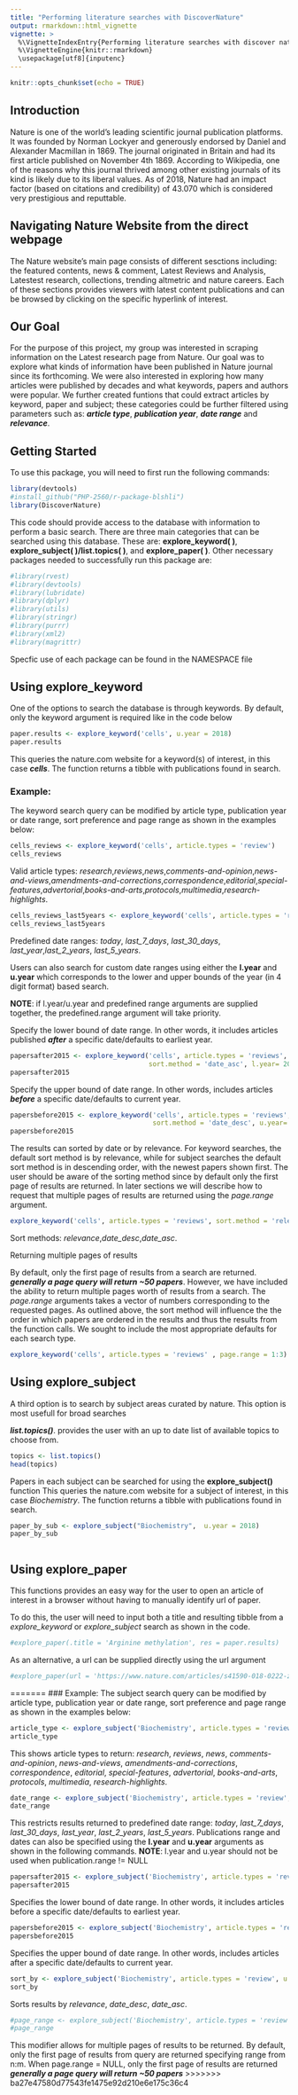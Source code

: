 ```yaml
---
title: "Performing literature searches with DiscoverNature"
output: rmarkdown::html_vignette
vignette: >
  %\VignetteIndexEntry{Performing literature searches with discover nature}
  %\VignetteEngine{knitr::rmarkdown}
  \usepackage[utf8]{inputenc}
---
```


```r
knitr::opts_chunk$set(echo = TRUE)
```
## Introduction
Nature is one of the world's leading scientific journal publication platforms. It was founded by Norman Lockyer and generously endorsed by Daniel and Alexander Macmillan in 1869. The journal originated in Britain and had its first article published on November 4th 1869. According to Wikipedia, one of the reasons why this journal thrived among other existing journals of its kind is likely due to its liberal values. As of 2018, Nature had an impact factor (based on citations and credibility) of 43.070 which is considered very prestigious and reputtable.

## Navigating Nature Website from the direct webpage
The Nature website's main page consists of different sesctions including: the featured contents, news & comment, Latest Reviews and Analysis, Latestest research, collections, trending altmetric and nature careers. Each of these sections provides viewers with latest content publications and can be browsed by clicking on the specific hyperlink of interest.

## Our Goal
For the purpose of this project, my group was interested in scraping information on the Latest research page from Nature. Our goal was to explore what kinds of information have been published in Nature journal since its forthcoming. We were also interested in exploring how many articles were published by decades and what keywords, papers and authors were popular. We further created funtions that could extract  articles by keyword, paper and subject; these categories could be further filtered using parameters such as: ***article type***, ***publication year***, ***date range*** and ***relevance***.

## Getting Started

To use this package, you will need to first run the following commands:

```r
library(devtools)
#install_github("PHP-2560/r-package-blshli")
library(DiscoverNature)
```
This code should provide access to the database with information to perform a basic search. There are three main categories that can be searched using this database. These are: **explore_keyword( )**, **explore_subject( )****/****list.topics( )**, and **explore_paper( )**. Other necessary packages needed to successfully run this package are:

```r
#library(rvest)
#library(devtools)
#library(lubridate)
#library(dplyr)
#library(utils)
#library(stringr)
#library(purrr)
#library(xml2)
#library(magrittr)
```
Specfic use of each package can be found in the NAMESPACE file

## Using explore_keyword
One of the options to search the database is through keywords. By default, only the keyword argument is required like in the code below
```r
paper.results <- explore_keyword('cells', u.year = 2018)
paper.results 
```

This queries the nature.com website for a keyword(s) of interest, in this case ***cells***. The function returns a tibble with publications found in search. 

### Example:
The keyword search query can be modified by article type, publication year or date range, sort preference and page range as shown in the examples below:

```r
cells_reviews <- explore_keyword('cells', article.types = 'review')
cells_reviews
```

Valid article types:
*research*,*reviews*,*news*,*comments-and-opinion*,*news-and-views*,*amendments-and-corrections*,*correspondence*,*editorial*,*special-features*,*advertorial*,*books-and-arts*,*protocols*,*multimedia*,*research-highlights*.

```r
cells_reviews_last5years <- explore_keyword('cells', article.types = 'reviews', publication.range = 'last_5_years')
cells_reviews_last5years
```

Predefined date ranges:
*today*, *last_7_days*, *last_30_days*, *last_year*,*last_2_years*, *last_5_years*. 

Users can also search for custom date ranges using either the **l.year** and **u.year** which corresponds to the lower and upper bounds of the year (in 4 digit format) based search.

 **NOTE**: if l.year/u.year  and predefined range arguments are supplied together, the predefined.range argument will take priority.
 
Specify the lower bound of date range. In other words, it includes articles published ***after*** a specific date/defaults to earliest year.

```r

papersafter2015 <- explore_keyword('cells', article.types = 'reviews',
                                   sort.method = 'date_asc', l.year= 2015)
papersafter2015
```


Specify the upper bound of date range. In other words, includes articles ***before*** a specific date/defaults to current year. 
```r
papersbefore2015 <- explore_keyword('cells', article.types = 'reviews',
                                    sort.method = 'date_desc', u.year= 2015)
papersbefore2015

```


The results can sorted by date or by relevance.  For keyword searches, the default sort method is by relevance, while for subject searches the default sort method is in descending order, with the newest papers shown first. The user should be aware of the sorting method since by default only the first page of results are returned. 
In later sections we will describe how to request that multiple pages of results are returned using the *page.range* argument. 

```r
explore_keyword('cells', article.types = 'reviews', sort.method = 'relevance')

```
Sort methods:
*relevance*,*date_desc*,*date_asc*.

Returning multiple pages of results

By default, only the first page of results from a search are returned. ***generally a page query will return ~50 papers***. However, we have included the ability to return multiple pages worth of results from a search. The *page.range* arguments takes a vector of numbers corresponding to the requested pages. As outlined above, the sort method will influence the the order in which papers are ordered in the results and thus the results from the function calls. We sought to include the most appropriate defaults for each search type.   

```r
explore_keyword('cells', article.types = 'reviews' , page.range = 1:3)
```


## Using explore_subject
A third option is to search by subject areas curated by nature. This option is most usefull for broad searches 

***list.topics()***.  provides the user with an up to date list of available topics to choose from. 

```r
topics <- list.topics()
head(topics)
```

Papers in each subject can be searched for using the **explore_subject()** function
This queries the nature.com website for a subject of interest, in this case *Biochemistry*. The function returns a tibble with publications found in search.

```r
paper_by_sub <- explore_subject("Biochemistry",  u.year = 2018)
paper_by_sub 



```


## Using explore_paper

This functions provides an easy way for the user to open an article of interest in a browser without having to manually identify url of paper. 

To do this, the user will need to input both a title and resulting tibble from a *explore_keyword* or *explore_subject* search as shown in the code.

```r
#explore_paper(.title = 'Arginine methylation', res = paper.results)

```

As an alternative, a url can be supplied directly using the url argument
```r
#explore_paper(url = 'https://www.nature.com/articles/s41590-018-0222-z')

```

=======
### Example:
The subject search query can be modified by article type, publication year or date range, sort preference and page range as shown in the examples below:
```r
article_type <- explore_subject('Biochemistry', article.types = 'review') 
article_type
```
This shows article types to return: *research*, *reviews*, *news*, *comments-and-opinion*, *news-and-views*, *amendments-and-corrections*, *correspondence*, *editorial*, *special-features*, *advertorial*, *books-and-arts*, *protocols*, *multimedia*, *research-highlights*.
```r
date_range <- explore_subject('Biochemistry', article.types = 'review', publication.range = '2015-2019')
date_range
```
This restricts results returned to predefined date range:
*today*, *last_7_days*, *last_30_days*, *last_year*, *last_2_years*, *last_5_years*. Publications range and dates can also be specified using the **l.year** and **u.year** arguments as shown in the following commands. **NOTE**: l.year and u.year should not be used when publication.range != NULL
```r
papersafter2015 <- explore_subject('Biochemistry', article.types = 'review', l.year= 2015)
papersafter2015
```
Specifies the lower bound of date range. In other words, it includes articles before a specific date/defaults to earliest year.
```r
papersbefore2015 <- explore_subject('Biochemistry', article.types = 'review', u.year= 2015)
papersbefore2015
```
Specifies the upper bound of date range. In other words, includes articles after a specific date/defaults to current year. 
```r
sort_by <- explore_subject('Biochemistry', article.types = 'review', u.year= 2015, sort.method = 'relevance')
sort_by
```
Sorts results by *relevance*, *date_desc*, *date_asc*.

```r
#page_range <- explore_subject('Biochemistry', article.types = 'review', u.year= 2015, sort.method = 'relevance', page.range = 1:10)
#page_range
```
This modifier allows for multiple pages of results to be returned. By default, only the first page of results from query are returned specifying range from n:m. When page.range = NULL, only the first page of results are returned ***generally a page query will return ~50 papers***
>>>>>>> ba27e47580d77543fe1475e92d210e6e175c36c4
